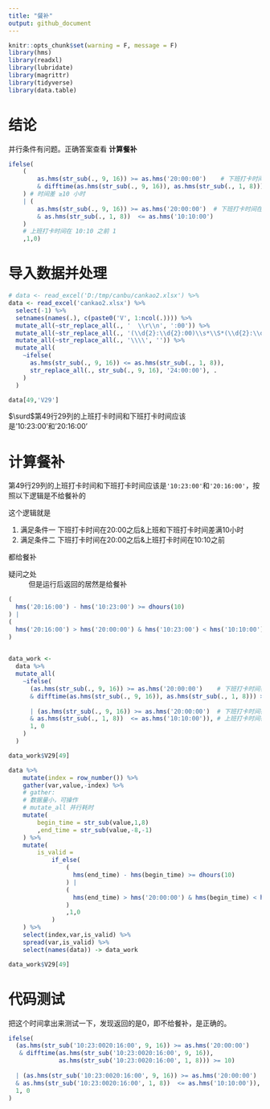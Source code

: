 ```yaml
---
title: "餐补"
output: github_document
---
```


```r
knitr::opts_chunk$set(warning = F, message = F)
library(hms)
library(readxl)
library(lubridate)
library(magrittr)
library(tidyverse)
library(data.table)
```

# 结论

并行条件有问题。正确答案查看
**计算餐补**

```r
ifelse(
    (
        as.hms(str_sub(., 9, 16)) >= as.hms('20:00:00')    # 下班打卡时间在 20:00 之后
        & difftime(as.hms(str_sub(., 9, 16)), as.hms(str_sub(., 1, 8))) >= 10
    ) # 时间差 ≥10 小时
    | (
        as.hms(str_sub(., 9, 16)) >= as.hms('20:00:00')  # 下班打卡时间在 20:00 之后  
        & as.hms(str_sub(., 1, 8))  <= as.hms('10:10:00')
    )
    # 上班打卡时间在 10:10 之前 1
    ,1,0)
```

# 导入数据并处理

```r
# data <- read_excel('D:/tmp/canbu/cankao2.xlsx') %>%
data <- read_excel('cankao2.xlsx') %>%
  select(-1) %>%
  setnames(names(.), c(paste0('V', 1:ncol(.)))) %>%
  mutate_all(~str_replace_all(., '  \\r\\n', ':00')) %>%
  mutate_all(~str_replace_all(., '(\\d{2}:\\d{2}:00)\\s*\\S*(\\d{2}:\\d{2})', '\\$1\\$2:00')) %>%
  mutate_all(~str_replace_all(., '\\\\', '')) %>%
  mutate_all(
    ~ifelse(
      as.hms(str_sub(., 9, 16)) <= as.hms(str_sub(., 1, 8)),
      str_replace_all(., str_sub(., 9, 16), '24:00:00'), .
    )
  )
```
 
```r
data[49,'V29']
```

$\surd$第49行29列的上班打卡时间和下班打卡时间应该是'10:23:00'和'20:16:00'

# 计算餐补

第49行29列的上班打卡时间和下班打卡时间应该是`'10:23:00'`和`'20:16:00'`，按照以下逻辑是不给餐补的

这个逻辑就是

1. 满足条件一
下班打卡时间在20:00之后&上班和下班打卡时间差满10小时
1. 满足条件二
下班打卡时间在20:00之后&上班打卡时间在10:10之前

都给餐补

疑问之处
: 但是运行后返回的居然是给餐补

```r
(
  hms('20:16:00') - hms('10:23:00') >= dhours(10)
) |
(
  hms('20:16:00') > hms('20:00:00') & hms('10:23:00') < hms('10:10:00')
)
  
```

```r
data_work <- 
  data %>%
  mutate_all(
    ~ifelse(
      (as.hms(str_sub(., 9, 16)) >= as.hms('20:00:00')    # 下班打卡时间在 20:00 之后
      & difftime(as.hms(str_sub(., 9, 16)), as.hms(str_sub(., 1, 8))) >= 10) # 时间差 ≥10 小时
      
      | (as.hms(str_sub(., 9, 16)) >= as.hms('20:00:00')  # 下班打卡时间在 20:00 之后
      & as.hms(str_sub(., 1, 8))  <= as.hms('10:10:00')), # 上班打卡时间在 10:10 之前 
      1, 0
    )
  )

data_work$V29[49]
```

```r
data %>% 
    mutate(index = row_number()) %>% 
    gather(var,value,-index) %>% 
    # gather:
    # 数据量小，可操作
    # mutate_all 并行耗时
    mutate(
        begin_time = str_sub(value,1,8)
        ,end_time = str_sub(value,-8,-1)
    ) %>% 
    mutate(
        is_valid = 
            if_else(
                (
                  hms(end_time) - hms(begin_time) >= dhours(10)
                ) |
                (
                  hms(end_time) > hms('20:00:00') & hms(begin_time) < hms('10:10:00')
                )
                ,1,0
            )
    ) %>% 
    select(index,var,is_valid) %>% 
    spread(var,is_valid) %>% 
    select(names(data)) -> data_work
```

```r
data_work$V29[49]
```

# 代码测试


把这个时间拿出来测试一下，发现返回的是0，即不给餐补，是正确的。

```r
ifelse(
  (as.hms(str_sub('10:23:0020:16:00', 9, 16)) >= as.hms('20:00:00')    # 下班打卡时间在 20:00 之后
   & difftime(as.hms(str_sub('10:23:0020:16:00', 9, 16)), 
              as.hms(str_sub('10:23:0020:16:00', 1, 8))) >= 10)         # 时间差 ≥10 小时
  
  | (as.hms(str_sub('10:23:0020:16:00', 9, 16)) >= as.hms('20:00:00')  # 下班打卡时间在 20:00 之后
  & as.hms(str_sub('10:23:0020:16:00', 1, 8))  <= as.hms('10:10:00')), # 上班打卡时间在 10:10 之前 
  1, 0
)
```

